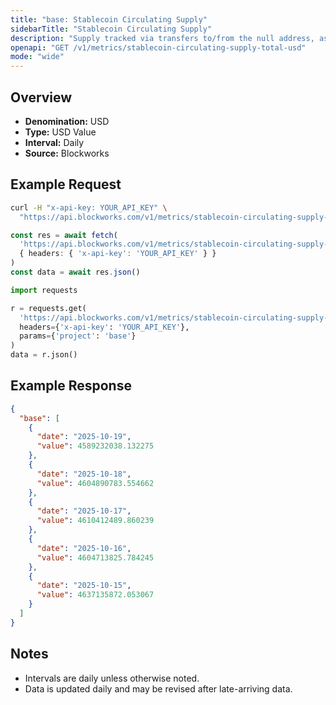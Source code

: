 ```yaml
---
title: "base: Stablecoin Circulating Supply"
sidebarTitle: "Stablecoin Circulating Supply"
description: "Supply tracked via transfers to/from the null address, as well as distinct issuance and redemption events for supported stablecoins. Circulating supply remove supply held in bridges, token treasuries, and known mint/burn addresses."
openapi: "GET /v1/metrics/stablecoin-circulating-supply-total-usd"
mode: "wide"
---
```


## Overview

- **Denomination:** USD
- **Type:** USD Value
- **Interval:** Daily
- **Source:** Blockworks

## Example Request

<CodeGroup>

```bash cURL
curl -H "x-api-key: YOUR_API_KEY" \
  "https://api.blockworks.com/v1/metrics/stablecoin-circulating-supply-total-usd?project=base"
```

```typescript TypeScript
const res = await fetch(
  'https://api.blockworks.com/v1/metrics/stablecoin-circulating-supply-total-usd?project=base',
  { headers: { 'x-api-key': 'YOUR_API_KEY' } }
)
const data = await res.json()
```

```python Python
import requests

r = requests.get(
  'https://api.blockworks.com/v1/metrics/stablecoin-circulating-supply-total-usd',
  headers={'x-api-key': 'YOUR_API_KEY'},
  params={'project': 'base'}
)
data = r.json()
```

</CodeGroup>

## Example Response

```json
{
  "base": [
    {
      "date": "2025-10-19",
      "value": 4589232038.132275
    },
    {
      "date": "2025-10-18",
      "value": 4604890783.554662
    },
    {
      "date": "2025-10-17",
      "value": 4610412489.860239
    },
    {
      "date": "2025-10-16",
      "value": 4604713825.784245
    },
    {
      "date": "2025-10-15",
      "value": 4637135872.053067
    }
  ]
}
```

## Notes
- Intervals are daily unless otherwise noted.
- Data is updated daily and may be revised after late-arriving data.